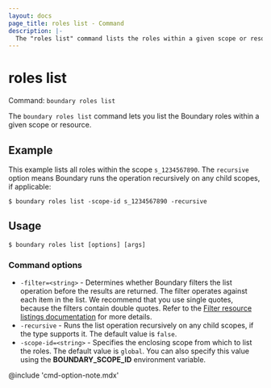 ```yaml
---
layout: docs
page_title: roles list - Command
description: |-
  The "roles list" command lists the roles within a given scope or resource.
---
```


# roles list

Command: `boundary roles list`

The `boundary roles list` command lets you list the Boundary roles within a given scope or resource.

## Example

This example lists all roles within the scope `s_1234567890`.
The `recursive` option means Boundary runs the operation recursively on any child scopes, if applicable:

```shell-session
$ boundary roles list -scope-id s_1234567890 -recursive
```

## Usage

<CodeBlockConfig hideClipboard>

```shell-session
$ boundary roles list [options] [args]
```

</CodeBlockConfig>

### Command options

- `-filter=<string>` - Determines whether Boundary filters the list operation before the results are returned.
The filter operates against each item in the list.
We recommend that you use single quotes, because the filters contain double quotes.
Refer to the [Filter resource listings documentation](/boundary/docs/concepts/filtering/resource-listing) for more details.
- `-recursive` - Runs the list operation recursively on any child scopes, if the type supports it.
The default value is `false`.
- `-scope-id=<string>` - Specifies the enclosing scope from which to list the roles.
The default value is `global`.
You can also specify this value using the **BOUNDARY_SCOPE_ID** environment variable.

@include 'cmd-option-note.mdx'